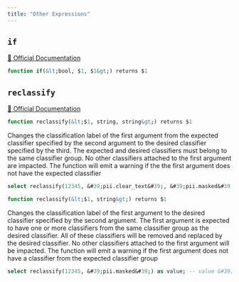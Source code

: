 ```yaml
---
title: "Other Expressions"
---
```


## `if`
[🔗 Official Documentation]()

```sql
function if(&lt;bool, $1, $1&gt;) returns $1
```


## `reclassify`
[🔗 Official Documentation]()

```sql
function reclassify(&lt;$1, string, string&gt;) returns $1
```
Changes the classification label of the first argument from the expected classifier specified by the second argument to the desired classifier specified by the third. The expected and desired classifiers must belong to the same classifier group. No other classifiers attached to the first argument are impacted. The function will emit a warning if the the first argument does not have the expected classifier

```sql example.sql
select reclassify(12345, &#39;pii.clear_text&#39;, &#39;pii.masked&#39;) as value; -- value &#39;12345&#39; 
```
```sql
function reclassify(&lt;$1, string&gt;) returns $1
```
Changes the classification label of the first argument to the desired classifier specified by the second argument. The first argument is expected to have one or more classifiers from the same classifier group as the desired classifier. All of these classifiers will be removed and replaced by the desired classifier. No other classifiers attached to the first argument will be impacted. The function will emit a warning if the first argument does not have a classifier from the expected classifier group

```sql example.sql
select reclassify(12345, &#39;pii.masked&#39;) as value; -- value &#39;12345&#39; 
```

